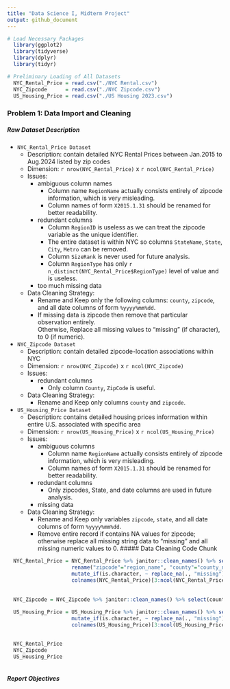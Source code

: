 ```yaml
---
title: "Data Science I, Midterm Project"
output: github_document
---
```


```r
# Load Necessary Packages
  library(ggplot2)
  library(tidyverse)
  library(dplyr)
  library(tidyr)

# Preliminary Loading of All Datasets
  NYC_Rental_Price = read.csv("./NYC Rental.csv")
  NYC_Zipcode      = read.csv("./NYC Zipcode.csv")
  US_Housing_Price = read.csv("./US Housing 2023.csv")

```

### Problem 1: Data Import and Cleaning

##### Raw Dataset Description   
- `NYC_Rental_Price Dataset`    
  - Description: contain detailed NYC Rental Prices between Jan.2015 to Aug.2024 listed by zip codes   
  - Dimension: `r nrow(NYC_Rental_Price)` x `r ncol(NYC_Rental_Price)`    
  - Issues:   
    - ambiguous column names        
      - Column name `RegionName` actually consists entirely of zipcode information, which is very misleading.   
      - Column names of form `X2015.1.31` should be renamed for better readability.    
    - redundant columns   
      - Column `RegionID` is useless as we can treat the zipcode variable as the unique identifier.
      - The entire dataset is within NYC so columns `StateName`, `State`, `City`, `Metro` can be removed.
      - Column `SizeRank` is never used for future analysis.
      - Column `RegionType` has only `r n_distinct(NYC_Rental_Price$RegionType)` level of value and is useless.
    - too much missing data    
  - Data Cleaning Strategy:
    - Rename and Keep only the following columns: `county`, `zipcode`, and all date columns of form `%yyyy%mm%dd`.
    - If missing data is zipcode then remove that particular observation entirely.    
      Otherwise, Replace all missing values to "missing" (if character), to 0 (if numeric).
- `NYC_Zipcode Dataset`   
  - Description: contain detailed zipcode-location associations within NYC    
  - Dimension: `r nrow(NYC_Zipcode)` x `r ncol(NYC_Zipcode)`    
  - Issues:
    - redundant columns
      - Only column `County`, `ZipCode` is useful.
  - Data Cleaning Strategy:
    - Rename and Keep only columns `county` and `zipcode`.
- `US_Housing_Price Dataset`    
  - Description: contains detailed housing prices information within entire U.S. associated with specific area    
  - Dimension: `r nrow(US_Housing_Price)` x `r ncol(US_Housing_Price)`   
  - Issues:   
    - ambiguous columns   
      - Column name `RegionName` actually consists entirely of zipcode information, which is very misleading. 
      - Column names of form `X2015.1.31` should be renamed for better readability.  
    - redundant columns   
      - Only zipcodes, State, and date columns are used in future analysis.   
    - missing data
  - Data Cleaning Strategy:   
    - Rename and Keep only variables `zipcode`, `state`, and all date columns of form `%yyyy%mm%dd`.
    - Remove entire record if contains NA values for zipcode;    
      otherwise replace all missing string data to "missing" and all missing numeric values to 0.
##### Data Cleaning Code Chunk

```r

  NYC_Rental_Price = NYC_Rental_Price %>% janitor::clean_names() %>% select(-region_id, -size_rank, -region_type, -state_name, -state, -city, -metro) %>%
                     rename("zipcode"="region_name", "county"="county_name") %>% mutate(county=gsub(" County","",county)) %>% mutate(across(where(is.numeric), \(x) round(x, 2))) %>%
                     mutate_if(is.character, ~ replace_na(., "missing")) %>% mutate_if(is.numeric, ~ replace_na(., 0)) %>% arrange(zipcode)
                     colnames(NYC_Rental_Price)[3:ncol(NYC_Rental_Price)] <- colnames(NYC_Rental_Price)[3:ncol(NYC_Rental_Price)] %>% sub("x", "", .) %>% gsub("_", "/", .) %>%
                                                                             sub("(\\d{4})/(\\d{1})/(\\d{2})", "\\1/0\\2/\\3", .)
                     
  NYC_Zipcode = NYC_Zipcode %>% janitor::clean_names() %>% select(county, zip_code) %>% rename("zipcode"="zip_code") %>% arrange(zipcode) %>% relocate(zipcode)
  
  US_Housing_Price = US_Housing_Price %>% janitor::clean_names() %>% select(region_name, state, starts_with("x")) %>% rename("zipcode"="region_name") %>%
                     mutate_if(is.character, ~ replace_na(., "missing")) %>% mutate_if(is.numeric, ~ replace_na(., 0)) %>% arrange(zipcode)
                     colnames(US_Housing_Price)[3:ncol(US_Housing_Price)] <- colnames(US_Housing_Price)[3:ncol(US_Housing_Price)] %>% sub("x", "", .) %>% gsub("_", "/", .) %>%
                                                                             sub("(\\d{4})/(\\d{1})/(\\d{2})", "\\1/0\\2/\\3", .)

  NYC_Rental_Price
  NYC_Zipcode
  US_Housing_Price
                     
```

##### Report Objectives   














